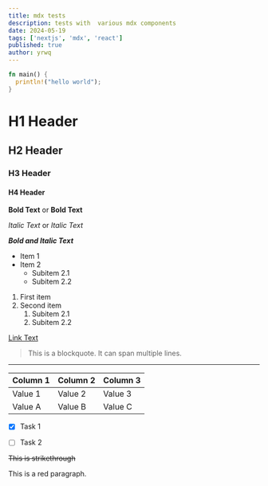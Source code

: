 ```yaml
---
title: mdx tests
description: tests with  various mdx components
date: 2024-05-19
tags: ['nextjs', 'mdx', 'react']
published: true
author: yrwq
---
```


```rust
fn main() {
  println!("hello world");
}
```


# H1 Header
## H2 Header
### H3 Header
#### H4 Header


**Bold Text** or __Bold Text__


*Italic Text* or _Italic Text_

***Bold and Italic Text***

- Item 1
- Item 2
  - Subitem 2.1
  - Subitem 2.2

1. First item
2. Second item
   1. Subitem 2.1
   2. Subitem 2.2


[Link Text](https://example.com)

> This is a blockquote.
> It can span multiple lines.

---


| Column 1 | Column 2 | Column 3 |
|----------|----------|----------|
| Value 1  | Value 2  | Value 3  |
| Value A  | Value B  | Value C  |


- [x] Task 1
- [ ] Task 2


~~This is strikethrough~~


<p className="text-red">This is a red paragraph.</p>
